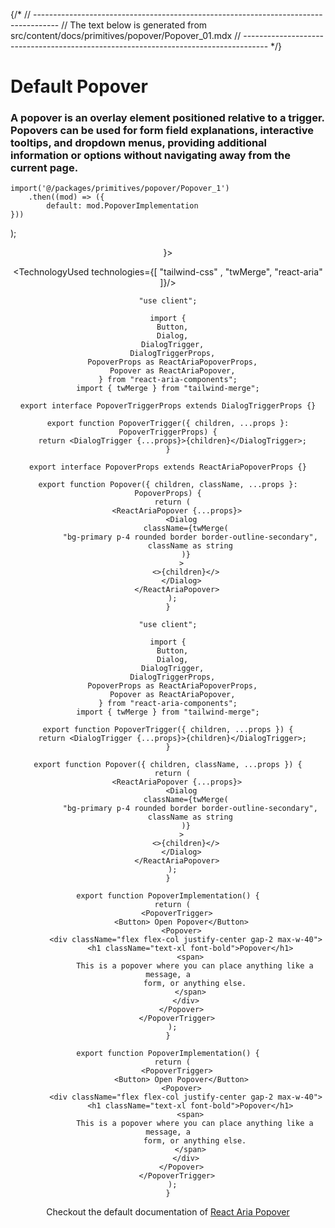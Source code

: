 

{/*
// ------------------------------------------------------------------------------------
//	The text below is generated from src/content/docs/primitives/popover/Popover_01.mdx
// ------------------------------------------------------------------------------------
*/}


<Wrapper>

# Default Popover
### A popover is an overlay element positioned relative to a trigger. Popovers can be used for form field explanations, interactive tooltips, and dropdown menus, providing additional information or options without navigating away from the current page.





	import('@/packages/primitives/popover/Popover_1')
		.then((mod) => ({
			default: mod.PopoverImplementation
	}))
);


<Header />
<Preview> 
<Suspense fallback={<Skeleton className="h-60 rounded-lg" />}>
<Display>
<PopoverImplementation_primitives_popover_popover_01 />
</Display>
</Suspense>

</Preview>

<Implementation>


<TechnologyUsed technologies={[ "tailwind-css" , "twMerge", "react-aria"  ]}/>

<CodeBlock>
 
```tsx|Popover
"use client";

import {
  Button,
  Dialog,
  DialogTrigger,
  DialogTriggerProps,
  PopoverProps as ReactAriaPopoverProps,
  Popover as ReactAriaPopover,
} from "react-aria-components";
import { twMerge } from "tailwind-merge";

export interface PopoverTriggerProps extends DialogTriggerProps {}

export function PopoverTrigger({ children, ...props }: PopoverTriggerProps) {
  return <DialogTrigger {...props}>{children}</DialogTrigger>;
}

export interface PopoverProps extends ReactAriaPopoverProps {}

export function Popover({ children, className, ...props }: PopoverProps) {
  return (
    <ReactAriaPopover {...props}>
      <Dialog
        className={twMerge(
          "bg-primary p-4 rounded border border-outline-secondary",
          className as string
        )}
      >
        <>{children}</>
      </Dialog>
    </ReactAriaPopover>
  );
}
```
```jsx|Popover
"use client";

import {
  Button,
  Dialog,
  DialogTrigger,
  DialogTriggerProps,
  PopoverProps as ReactAriaPopoverProps,
  Popover as ReactAriaPopover,
} from "react-aria-components";
import { twMerge } from "tailwind-merge";

export function PopoverTrigger({ children, ...props }) {
  return <DialogTrigger {...props}>{children}</DialogTrigger>;
}

export function Popover({ children, className, ...props }) {
  return (
    <ReactAriaPopover {...props}>
      <Dialog
        className={twMerge(
          "bg-primary p-4 rounded border border-outline-secondary",
          className as string
        )}
      >
        <>{children}</>
      </Dialog>
    </ReactAriaPopover>
  );
}
```

```tsx|Implementation
export function PopoverImplementation() {
  return (
    <PopoverTrigger>
      <Button> Open Popover</Button>
      <Popover>
        <div className="flex flex-col justify-center gap-2 max-w-40">
          <h1 className="text-xl font-bold">Popover</h1>
          <span>
            This is a popover where you can place anything like a message, a
            form, or anything else.
          </span>
        </div>
      </Popover>
    </PopoverTrigger>
  );
}
```
```jsx|Implementation
export function PopoverImplementation() {
  return (
    <PopoverTrigger>
      <Button> Open Popover</Button>
      <Popover>
        <div className="flex flex-col justify-center gap-2 max-w-40">
          <h1 className="text-xl font-bold">Popover</h1>
          <span>
            This is a popover where you can place anything like a message, a
            form, or anything else.
          </span>
        </div>
      </Popover>
    </PopoverTrigger>
  );
}
```

</CodeBlock>



Checkout the default documentation of [React Aria Popover](https://react-spectrum.adobe.com/react-aria/Popover.html)

</Implementation>
</Wrapper>
<PARTITION />
